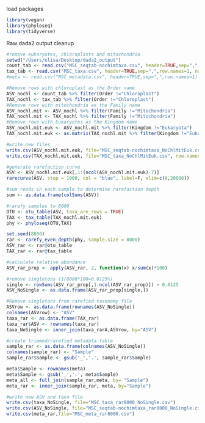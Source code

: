 load packages
```r
library(vegan)
library(phyloseq)
library(tidyverse)
```


Raw dada2 output cleanup
```r
#remove eukaryotes, chloroplasts and mitochondria
setwd("/Users/elisa/Desktop/dada2_output")
count_tab <- read.csv("MSC_seqtab-nochimtaxa.csv", header=TRUE,sep=",",row.names=1, na.strings= "NOPE")
tax_tab <- read.csv("MSC_taxa.csv", header=TRUE,sep=",",row.names=1, na.strings= "NOPE")
#meta <- read.csv("MSC_metadata.csv", header=TRUE,sep=",",row.names=1)

#Remove rows with chloroplast as the Order name
ASV_nochl <- count_tab %>% filter(Order !="Chloroplast")
TAX_nochl <- tax_tab %>% filter(Order !="Chloroplast")
#Remove rows with mitochondria as the Family name
ASV_nochl.mit <- ASV_nochl %>% filter(Family !="Mitochondria")
TAX_nochl.mit <- TAX_nochl %>% filter(Family !="Mitochondria")
#Remove rows with Eukaryotes as the Kingdom name
ASV_nochl.mit.euk <- ASV_nochl.mit %>% filter(Kingdom !="Eukaryota")
TAX_nochl.mit.euk <- as.matrix(TAX_nochl.mit %>% filter(Kingdom !="Eukaryota"))

#write new files
write.csv(ASV_nochl.mit.euk, file="MSC_seqtab-nochimtaxa_NoChlMitEuk.csv", row.names=T)
write.csv(TAX_nochl.mit.euk, file="MSC_taxa_NoChlMitEuk.csv", row.names=T)

#generate rarefaction curve
ASV <- ASV_nochl.mit.euk[,1:(ncol(ASV_nochl.mit.euk)-7)]
rarecurve(ASV, step = 1000, col = "blue", label=F, xlim=c(0,20000))

#sum reads in each sample to determine rarefaction depth
sum <- as.data.frame(colSums(ASV))

#rarefy samples to 8000
OTU <- otu_table(ASV, taxa_are_rows = TRUE)
TAX <- tax_table(TAX_nochl.mit.euk)
phy <- phyloseq(OTU,TAX)

set.seed(8800)
rar <- rarefy_even_depth(phy, sample.size = 8000)
ASV_rar <- rar@otu_table
TAX_rar <- rar@tax_table

#calculate relative abundance
ASV_rar_prop <- apply(ASV_rar, 2, function(x) x/sum(x)*100)

#remove singletons (1/8000*100=0.0125%)
single <- rowSums(ASV_rar_prop[,1:ncol(ASV_rar_prop)]) > 0.0125
ASV_NoSingle <- as.data.frame(ASV_rar_prop[single,])

#Remove singletons from rarefied taxonomy file
ASVrow <- as.data.frame(rownames(ASV_NoSingle))
colnames(ASVrow) <- "ASV"
taxa_rar <- as.data.frame(TAX_rar)
taxa_rar$ASV <- rownames(taxa_rar)
taxa_NoSingle <- inner_join(taxa_rarA,ASVrow, by="ASV")

#create trimmed/rarefied metadata table
sample_rar <- as.data.frame(colnames(ASV_NoSingle))
colnames(sample_rar) <- "Sample"
sample_rar$Sample <- gsub('_','.', sample_rar$Sample)

meta$Sample <- rownames(meta)
meta$Sample <- gsub('_','.', meta$Sample)
meta_all <- full_join(sample_rar,meta, by= "Sample")
meta_rar <- inner_join(sample_rar, meta, by="Sample")

#write new ASV and taxa file
write.csv(taxa_NoSingle, file="MSC_taxa_rar8000_NoSingle.csv")
write.csv(ASV_NoSingle, file="MSC_seqtab-nochimtaxa_rar8000_NoSingle.csv")
write.csv(meta_rar,file="MSC_meta_rar8000.csv")
```

